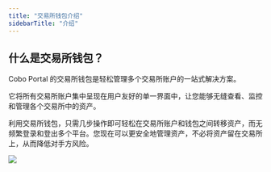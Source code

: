 ```yaml
---
title: "交易所钱包介绍"
sidebarTitle: "介绍"
---
```


## 什么是交易所钱包？

Cobo Portal 的交易所钱包是轻松管理多个交易所账户的一站式解决方案。

它将所有交易所账户集中呈现在用户友好的单一界面中，让您能够无缝查看、监控和管理各个交易所中的资产。

利用交易所钱包，只需几步操作即可轻松在交易所账户和钱包之间转移资产，而无频繁登录和登出多个平台。您现在可以更安全地管理资产，不必将资产留在交易所上，从而降低对手方风险。

<img src="/cn/images/exchange-wallet/ew1.png" className="screenshot_full_screen"/>
